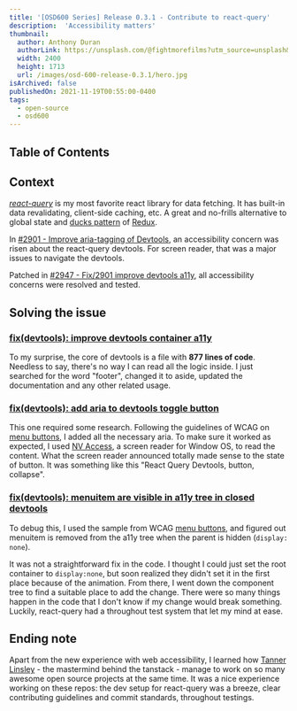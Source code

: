 ```yaml
---
title: '[OSD600 Series] Release 0.3.1 - Contribute to react-query'
description:  'Accessibility matters' 
thumbnail:
  author: Anthony Duran
  authorLink: https://unsplash.com/@fightmorefilms?utm_source=unsplash&utm_medium=referral&utm_content=creditCopyText
  width: 2400
  height: 1713
  url: /images/osd-600-release-0.3.1/hero.jpg
isArchived: false
publishedOn: 2021-11-19T00:55:00-0400
tags:
  - open-source
  - osd600
---
```


## Table of Contents

## Context

*[react-query](https://github.com/tannerlinsley/react-query)* is my most favorite react library for data fetching. It has built-in data revalidating, client-side caching, etc. A great and no-frills alternative to global state and [ducks pattern](https://redux.js.org/style-guide/style-guide) of [Redux](https://redux.js.org/).

In [#2901 - Improve aria-tagging of Devtools](https://github.com/tannerlinsley/react-query/issues/2901), an accessibility concern was risen about the react-query devtools. For screen reader, that was a major issues to navigate the devtools.

Patched in [#2947 - Fix/2901 improve devtools a11y](https://github.com/tannerlinsley/react-query/pull/2947), all accessibility concerns were resolved and tested.

## Solving the issue

### [fix(devtools): improve devtools container a11y](https://github.com/tannerlinsley/react-query/pull/2947/commits/c97f1841ba0e350b46d31ce8b2a601c2bfc0c51c)

To my surprise, the core of devtools is a file with **877 lines of code**. Needless to say, there's no way I can read all the logic inside. I just searched for the word "footer", changed it to aside, updated the documentation and any other related usage.

### [fix(devtools): add aria to devtools toggle button](https://github.com/tannerlinsley/react-query/pull/2947/commits/43093bfef1dd5f0ac39858d9edc06e3a8def724a)

This one required some research. Following the guidelines of WCAG on [menu buttons](https://www.w3.org/TR/wai-aria-practices/examples/menu-button/menu-button-links.html), I added all the necessary aria. To make sure it worked as expected, I used [NV Access](https://www.nvaccess.org/), a screen reader for Window OS, to read the content. What the screen reader announced totally made sense to the state of button. It was something like this "React Query Devtools, button, collapse".

### [fix(devtools): menuitem are visible in a11y tree in closed devtools](https://github.com/tannerlinsley/react-query/pull/2947/commits/672aee55800258c7334e980d7bee0ba6d0fbfabd)

To debug this, I used the sample from WCAG [menu buttons](https://www.w3.org/TR/wai-aria-practices/examples/menu-button/menu-button-links.html), and figured out menuitem is removed from the a11y tree when the parent is hidden (`display: none`). 

It was not a straightforward fix in the code. I thought I could just set the root container to `display:none`, but soon realized they didn't set it in the first place because of the animation. From there, I went down the component tree to find a suitable place to add the change. There were so many things happen in the code that I don't know if my change would break something. Luckily, react-query had a throughout test system that let my mind at ease.

## Ending note

Apart from the new experience with web accessibility, I learned how [Tanner Linsley](https://github.com/tannerlinsley) - the mastermind behind the tanstack - manage to work on so many awesome open source projects at the same time. It was a nice experience working on these repos: the dev setup for react-query was a breeze, clear contributing guidelines and commit standards, throughout testings.